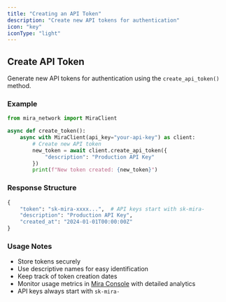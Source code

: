 ```yaml
---
title: "Creating an API Token"
description: "Create new API tokens for authentication"
icon: "key"
iconType: "light"
---
```


## Create API Token

Generate new API tokens for authentication using the `create_api_token()` method.

### Example

```python
from mira_network import MiraClient

async def create_token():
    async with MiraClient(api_key="your-api-key") as client:
        # Create new API token
        new_token = await client.create_api_token({
            "description": "Production API Key"
        })
        print(f"New token created: {new_token}")

```

### Response Structure

```python
{
    "token": "sk-mira-xxxx...",  # API keys start with sk-mira-
    "description": "Production API Key",
    "created_at": "2024-01-01T00:00:00Z"
}
```

### Usage Notes

- Store tokens securely
- Use descriptive names for easy identification
- Keep track of token creation dates
- Monitor usage metrics in [Mira Console](https://console.arohalabs.tech/api-keys) with detailed analytics
- API keys always start with `sk-mira-`
```
